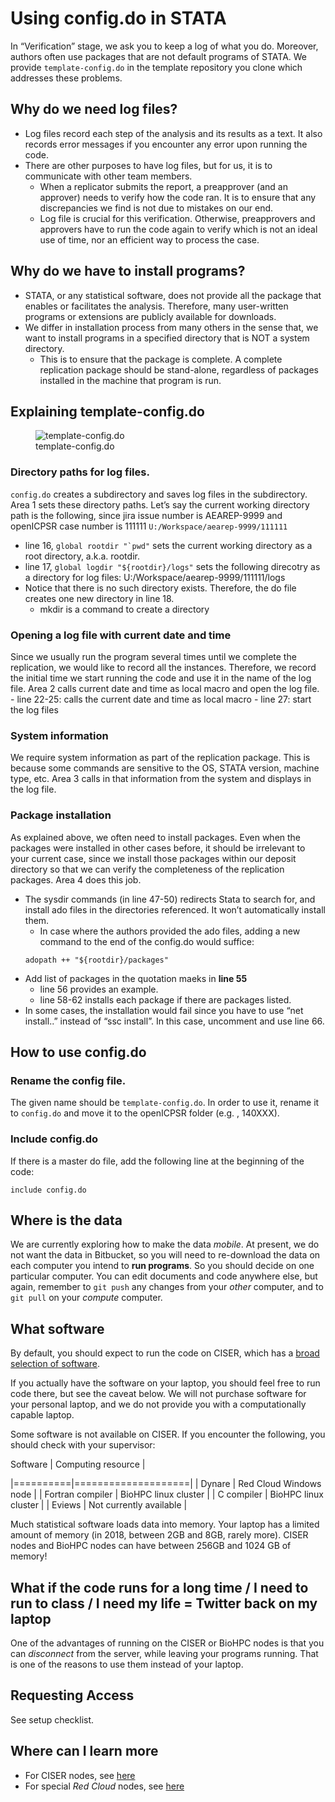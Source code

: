 # Using config.do in STATA

In "Verification" stage, we ask you to keep a log of what you do. Moreover, authors often use packages that are not default programs of STATA. We provide `template-config.do` in the template repository you clone which addresses these problems. 

## Why do we need log files?
- Log files record each step of the analysis and its results as a text. It also records error messages if you encounter any error upon running the code.
- There are other purposes to have log files, but for us, it is to communicate with other team members. 
    - When a replicator submits the report, a preapprover (and an approver) needs to verify how the code ran. It is to ensure that any discrepancies we find is not due to mistakes on our end.
    - Log file is crucial for this verification. Otherwise, preapprovers and approvers have to run the code again to verify which is not an ideal use of time, nor an efficient way to process the case.

## Why do we have to install programs?
- STATA, or any statistical software, does not provide all the package that enables or facilitates the analysis. Therefore, many user-written programs or extensions are publicly available for downloads. 
- We differ in installation process from many others in the sense that, we want to install programs in a specified directory that is NOT a system directory.
    - This is to ensure that the package is complete. A complete replication package should be stand-alone, regardless of packages installed in the machine that program is run.

## Explaining template-config.do

![template-config.do](images/stata_config.png)

### Directory paths for log files.
`config.do` creates a subdirectory and saves log files in the subdirectory. Area 1 sets these directory paths. Let's say the current working directory path is the following, since jira issue number is AEAREP-9999 and openICPSR case number is 111111
    ```
    U:/Workspace/aearep-9999/111111
    ```

- line 16, ```global rootdir "`pwd"``` sets the current working directory as a root directory, a.k.a. rootdir.
- line 17, `global logdir "${rootdir}/logs"` sets the following direcotry as a directory for log files: U:/Workspace/aearep-9999/111111/logs 
- Notice that there is no such directory exists. Therefore, the do file creates one new directory in line 18.
    - mkdir is a command to create a directory 


### Opening a log file with current date and time
Since we usually run the program several times until we complete the replication, we would like to record all the instances. Therefore, we record the initial time we start running the code and use it in the name of the log file. Area 2 calls current date and time as local macro and open the log file.
- line 22-25: calls the current date and time as local macro
- line 27: start the log files

### System information
We require system information as part of the replication package. This is because some commands are sensitive to the OS, STATA version, machine type, etc. Area 3 calls in that information from the system and displays in the log file.

### Package installation
As explained above, we often need to install packages. Even when the packages were installed in other cases before, it should be irrelevant to your current case, since we install those packages within our deposit directory so that we can verify the completeness of the replication packages. Area 4 does this job.

- The sysdir commands (in line 47-50) redirects Stata to search for, and install ado files in the directories referenced. It won't automatically install them.
    - In case where the authors provided the ado files, adding a new command to the end of the config.do would suffice:
    ```
    adopath ++ "${rootdir}/packages"
    ```

- Add list of packages in the quotation maeks in **line 55**
    - line 56 provides an example.
    - line 58-62 installs each package if there are packages listed.

- In some cases, the installation would fail since you have to use "net install.." instead of "ssc install". In this case, uncomment and use line 66.


## How to use config.do

### Rename the config file.
The given name should be `template-config.do`. In order to use it, rename it to `config.do` and move it to the openICPSR folder (e.g. , 140XXX).

### Include config.do
If there is a master do file, add the following line at the beginning of the code:
```
include config.do
```


## Where is the data

We are currently exploring how to make the data *mobile*. At present, we do not want the data in Bitbucket, so you will need to re-download the data on each computer you intend to **run programs**. So you should decide on one particular computer. You can edit documents and code anywhere else, but again, remember to `git push` any changes from your *other* computer, and to `git pull` on your *compute* computer.

## What software

By default, you should expect to run the code on CISER, which has a [broad selection of software](https://ciser.cornell.edu/computing/software/).

If you actually have the software on your laptop, you should feel free to run code there, but see the caveat below. We will not purchase software for your personal laptop, and we do not provide you with a computationally capable laptop.

Some software is not available on CISER. If you encounter the following, you should check with your supervisor:

| Software | Computing resource |
|==========|====================|
| Dynare   | Red Cloud Windows node |
| Fortran compiler | BioHPC linux cluster |
| C compiler  | BioHPC linux cluster |
| Eviews | Not currently available |

Much statistical software loads data into memory. Your laptop has a limited amount of memory (in 2018, between 2GB and 8GB, rarely more). CISER nodes and BioHPC nodes can have between 256GB and 1024 GB of memory!

## What if the code runs for a long time / I need to run to class / I need my life = Twitter back on my laptop

One of the advantages of running on the CISER or BioHPC nodes is that you can *disconnect* from the server, while leaving your programs running. That is one of the reasons to use them instead of your laptop. 

## Requesting Access

See setup checklist.


## Where can I learn more

- For CISER nodes, see [here](https://ciser.cornell.edu/computing/computing-help/how-to-login/)
- For special *Red Cloud* nodes, see [here](https://github.com/labordynamicsinstitute/replicability-training/wiki/Connect-to-a-Ciser-Custom-Red-Cloud-Machine)
